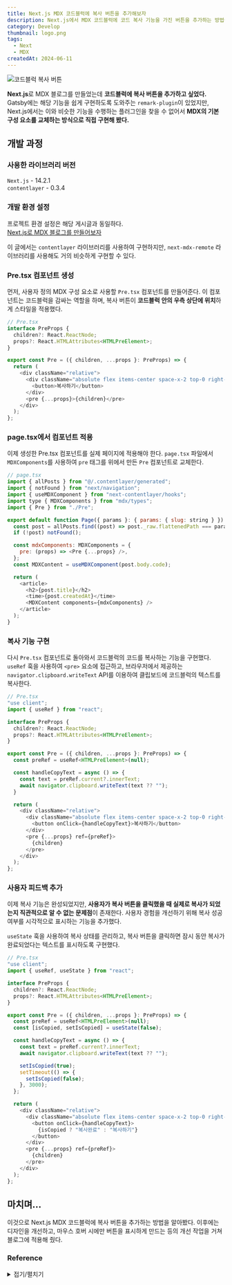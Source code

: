 ```yaml
---
title: Next.js MDX 코드블럭에 복사 버튼을 추가해보자
description: Next.js에서 MDX 코드블럭에 코드 복사 기능을 가진 버튼을 추가하는 방법을 알아봅시다.
category: Develop
thumbnail: logo.png
tags:
  - Next
  - MDX
createdAt: 2024-06-11
---
```

![코드블럭 복사 버튼](https://i.ibb.co/hL7dVXv/2024-06-18-10-22.gif)  

**Next.js**로 MDX 블로그를 만들었는데 **코드블럭에 복사 버튼을 추가하고 싶었다.** 
Gatsby에는 해당 기능을 쉽게 구현하도록 도와주는 `remark-plugin`이 있었지만, 
Next.js에서는 이와 비슷한 기능을 수행하는 플러그인을 찾을 수 없어서 **MDX의 기본 구성 요소를 교체하는 방식으로 직접 구현해 봤다.**

## 개발 과정 
### 사용한 라이브러리 버전 
`Next.js` - 14.2.1  
`contentlayer` - 0.3.4

### 개발 환경 설정 
프로젝트 환경 설정은 해당 게시글과 동일하다.  
[Next.js로 MDX 블로그를 만들어보자](http://sihun.dev/blog/nextjs_mdx_blog)  

이 글에서는 `contentlayer` 라이브러리를 사용하여 구현하지만, 
`next-mdx-remote` 라이브러리를 사용해도 거의 비슷하게 구현할 수 있다.

### Pre.tsx 컴포넌트 생성
먼저, 사용자 정의 MDX 구성 요소로 사용할 `Pre.tsx` 컴포넌트를 만들어준다. 
이 컴포넌트는 코드블럭을 감싸는 역할을 하며, 복사 버튼이 **코드블럭 안의 우측 상단에 위치**하게 스타일을 적용했다.
```javascript
// Pre.tsx
interface PreProps {
  children?: React.ReactNode;
  props?: React.HTMLAttributes<HTMLPreElement>;
}

export const Pre = ({ children, ...props }: PreProps) => {
  return (
    <div className="relative">
      <div className="absolute flex items-center space-x-2 top-0 right-0 m-[11px]">
        <button>복사하기</button>
      </div>
      <pre {...props}>{children}</pre>
    </div>
  );
};

```

### page.tsx에서 컴포넌트 적용
이제 생성한 Pre.tsx 컴포넌트를 실제 페이지에 적용해야 한다. 
`page.tsx` 파일에서 `MDXComponents`를 사용하여 `pre` 태그를 위에서 만든 `Pre` 컴포넌트로 교체한다.
```javascript 
// page.tsx
import { allPosts } from "@/.contentlayer/generated";
import { notFound } from "next/navigation";
import { useMDXComponent } from "next-contentlayer/hooks";
import type { MDXComponents } from "mdx/types";
import { Pre } from "./Pre";

export default function Page({ params }: { params: { slug: string } }) {
  const post = allPosts.find((post) => post._raw.flattenedPath === params.slug);
  if (!post) notFound();

  const mdxComponents: MDXComponents = {
    pre: (props) => <Pre {...props} />,
  };
  const MDXContent = useMDXComponent(post.body.code);

  return (
    <article>
      <h2>{post.title}</h2>
      <time>{post.createdAt}</time>
      <MDXContent components={mdxComponents} />
    </article>
  );
}

```

### 복사 기능 구현
다시 `Pre.tsx` 컴포넌트로 돌아와서 코드블럭의 코드를 복사하는 기능을 구현했다. 
`useRef` 훅을 사용하여 `<pre>` 요소에 접근하고, 브라우저에서 제공하는 `navigator.clipboard.writeText` API를 이용하여 
클립보드에 코드블럭의 텍스트를 복사한다. 
```javascript
// Pre.tsx 
"use client";
import { useRef } from "react";

interface PreProps {
  children?: React.ReactNode;
  props?: React.HTMLAttributes<HTMLPreElement>;
}

export const Pre = ({ children, ...props }: PreProps) => {
  const preRef = useRef<HTMLPreElement>(null);

  const handleCopyText = async () => {
    const text = preRef.current?.innerText;
    await navigator.clipboard.writeText(text ?? "");
  }

  return (
    <div className="relative">
      <div className="absolute flex items-center space-x-2 top-0 right-0 m-[11px]">
        <button onClick={handleCopyText}>복사하기</button>
      </div>
      <pre {...props} ref={preRef}>
        {children}
      </pre>
    </div>
  );
};

``` 

### 사용자 피드백 추가 
이제 복사 기능은 완성되었지만, **사용자가 복사 버튼을 클릭했을 때 실제로 복사가 되었는지 직관적으로 알 수 없는 문제점**이 존재한다. 
사용자 경험을 개선하기 위해 복사 성공 여부를 시각적으로 표시하는 기능을 추가했다.  

`useState` 훅을 사용하여 복사 상태를 관리하고, 
복사 버튼을 클릭하면 잠시 동안 복사가 완료되었다는 텍스트를 표시하도록 구현했다. 
```javascript
// Pre.tsx
"use client";
import { useRef, useState } from "react";

interface PreProps {
  children?: React.ReactNode;
  props?: React.HTMLAttributes<HTMLPreElement>;
}

export const Pre = ({ children, ...props }: PreProps) => {
  const preRef = useRef<HTMLPreElement>(null);
  const [isCopied, setIsCopied] = useState(false);

  const handleCopyText = async () => {
    const text = preRef.current?.innerText;
    await navigator.clipboard.writeText(text ?? "");

    setIsCopied(true);
    setTimeout(() => {
      setIsCopied(false);
    }, 3000);
  };

  return (
    <div className="relative">
      <div className="absolute flex items-center space-x-2 top-0 right-0 m-[11px]">
        <button onClick={handleCopyText}>
          {isCopied ? "복사완료" : "복사하기"}
        </button>
      </div>
      <pre {...props} ref={preRef}>
        {children}
      </pre>
    </div>
  );
};

```

## 마치며... 
이것으로 Next.js MDX 코드블럭에 복사 버튼을 추가하는 방법을 알아봤다. 이후에는 디자인을 개선하고,
마우스 호버 시에만 버튼을 표시하게 만드는 등의 개선 작업을 거쳐 블로그에 적용해 줬다. 

### Reference
<details>
<summary>접기/펼치기</summary> 

[How to add a copy code button to your blog posts](https://philstainer.io/blog/copy-code-button-markdown)    
[Copy to Clipboard Button In MDX with Next.js and Rehype Pretty Code](https://claritydev.net/blog/copy-to-clipboard-button-nextjs-mdx-rehype)  
</details>

